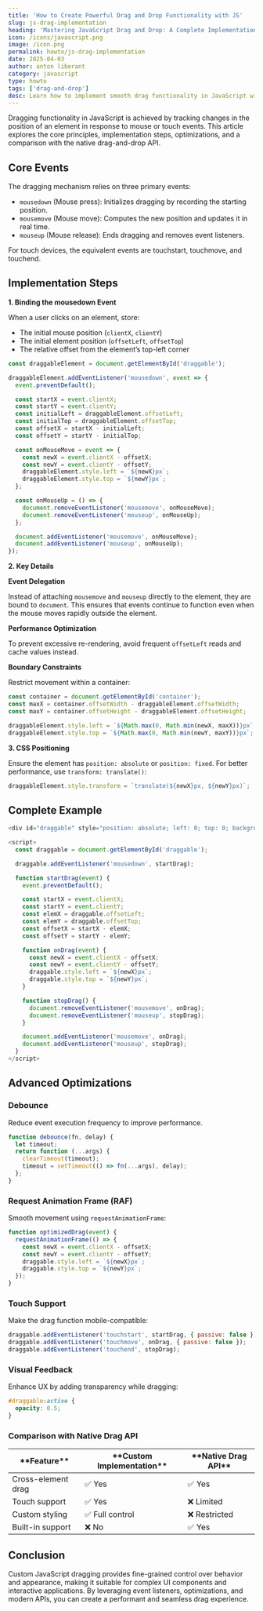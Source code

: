 ```yaml
---
title: 'How to Create Powerful Drag and Drop Functionality with JS'
slug: js-drag-implementation
heading: 'Mastering JavaScript Drag and Drop: A Complete Implementation Guide'
icon: /icons/javascript.png
image: /icon.png
permalink: howto/js-drag-implementation
date: 2025-04-03
author: anton liberant
category: javascript
type: howto
tags: ['drag-and-drop']
desc: Learn how to implement smooth drag functionality in JavaScript with mouse and touch events, plus best practices for seamless, cross-browser user interactions.
---
```


Dragging functionality in JavaScript is achieved by tracking changes in the position of an element in response to mouse or touch events. This article explores the core principles, implementation steps, optimizations, and a comparison with the native drag-and-drop API.

## Core Events

The dragging mechanism relies on three primary events:

- `mousedown` (Mouse press): Initializes dragging by recording the starting position.
- `mousemove` (Mouse move): Computes the new position and updates it in real time.
- `mouseup` (Mouse release): Ends dragging and removes event listeners.

For touch devices, the equivalent events are touchstart, touchmove, and touchend.

## Implementation Steps

**1. Binding the mousedown Event**

When a user clicks on an element, store:

- The initial mouse position (`clientX`, `clientY`)
- The initial element position (`offsetLeft`, `offsetTop`)
- The relative offset from the element’s top-left corner

```js
const draggableElement = document.getElementById('draggable');

draggableElement.addEventListener('mousedown', event => {
  event.preventDefault();

  const startX = event.clientX;
  const startY = event.clientY;
  const initialLeft = draggableElement.offsetLeft;
  const initialTop = draggableElement.offsetTop;
  const offsetX = startX - initialLeft;
  const offsetY = startY - initialTop;

  const onMouseMove = event => {
    const newX = event.clientX - offsetX;
    const newY = event.clientY - offsetY;
    draggableElement.style.left = `${newX}px`;
    draggableElement.style.top = `${newY}px`;
  };

  const onMouseUp = () => {
    document.removeEventListener('mousemove', onMouseMove);
    document.removeEventListener('mouseup', onMouseUp);
  };

  document.addEventListener('mousemove', onMouseMove);
  document.addEventListener('mouseup', onMouseUp);
});
```

**2. Key Details**

**Event Delegation**

Instead of attaching `mousemove` and `mouseup` directly to the element, they are bound to `document`. This ensures that events continue to function even when the mouse moves rapidly outside the element.

**Performance Optimization**

To prevent excessive re-rendering, avoid frequent `offsetLeft` reads and cache values instead.

**Boundary Constraints**

Restrict movement within a container:

```js
const container = document.getElementById('container');
const maxX = container.offsetWidth - draggableElement.offsetWidth;
const maxY = container.offsetHeight - draggableElement.offsetHeight;

draggableElement.style.left = `${Math.max(0, Math.min(newX, maxX))}px`;
draggableElement.style.top = `${Math.max(0, Math.min(newY, maxY))}px`;
```

**3. CSS Positioning**

Ensure the element has `position: absolute` or `position: fixed`.
For better performance, use `transform: translate()`:

```js
draggableElement.style.transform = `translate(${newX}px, ${newY}px)`;
```

## Complete Example

```js
<div id="draggable" style="position: absolute; left: 0; top: 0; background: lightblue; padding: 10px; cursor: grab;">Drag Me</div>

<script>
  const draggable = document.getElementById('draggable');

  draggable.addEventListener('mousedown', startDrag);

  function startDrag(event) {
    event.preventDefault();

    const startX = event.clientX;
    const startY = event.clientY;
    const elemX = draggable.offsetLeft;
    const elemY = draggable.offsetTop;
    const offsetX = startX - elemX;
    const offsetY = startY - elemY;

    function onDrag(event) {
      const newX = event.clientX - offsetX;
      const newY = event.clientY - offsetY;
      draggable.style.left = `${newX}px`;
      draggable.style.top = `${newY}px`;
    }

    function stopDrag() {
      document.removeEventListener('mousemove', onDrag);
      document.removeEventListener('mouseup', stopDrag);
    }

    document.addEventListener('mousemove', onDrag);
    document.addEventListener('mouseup', stopDrag);
  }
</script>
```

## Advanced Optimizations

### Debounce

Reduce event execution frequency to improve performance.

```js
function debounce(fn, delay) {
  let timeout;
  return function (...args) {
    clearTimeout(timeout);
    timeout = setTimeout(() => fn(...args), delay);
  };
}
```

### Request Animation Frame (RAF)

Smooth movement using `requestAnimationFrame`:

```js
function optimizedDrag(event) {
  requestAnimationFrame(() => {
    const newX = event.clientX - offsetX;
    const newY = event.clientY - offsetY;
    draggable.style.left = `${newX}px`;
    draggable.style.top = `${newY}px`;
  });
}
```

### Touch Support

Make the drag function mobile-compatible:

```js
draggable.addEventListener('touchstart', startDrag, { passive: false });
draggable.addEventListener('touchmove', onDrag, { passive: false });
draggable.addEventListener('touchend', stopDrag);
```

### Visual Feedback

Enhance UX by adding transparency while dragging:

```css
#draggable:active {
  opacity: 0.5;
}
```

### Comparison with Native Drag API

<table>
  <thead>
    <tr>
      <th>**Feature**</th>
      <th>**Custom Implementation**</th>
      <th>**Native Drag API**</th>
    </tr>
  </thead>
  <tbody>
    <tr>
      <td>Cross-element drag</td>
      <td>✅ Yes</td>
      <td>✅ Yes</td>
    </tr>
    <tr>
      <td>Touch support</td>
      <td>✅ Yes</td>
      <td>❌ Limited</td>
    </tr>
    <tr>
      <td>Custom styling</td>
      <td>✅ Full control</td>
      <td>❌ Restricted</td>
    </tr>
    <tr>
      <td>Built-in support</td>
      <td>❌ No</td>
      <td>✅ Yes</td>
    </tr>
  </tbody>
</table>

## Conclusion

Custom JavaScript dragging provides fine-grained control over behavior and appearance, making it suitable for complex UI components and interactive applications. By leveraging event listeners, optimizations, and modern APIs, you can create a performant and seamless drag experience.
